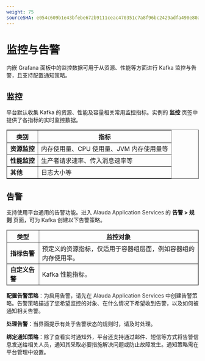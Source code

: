 ```yaml
---
weight: 75
sourceSHA: e054c609b1e43bfebe672b9111ceac470351c7a8f96bc2429adfa490e80ae0ad
---
```


# 监控与告警

内嵌 Grafana 面板中的监控数据可用于从资源、性能等方面进行 Kafka 监控与告警，且支持配置通知策略。

## 监控

平台默认收集 Kafka 的资源、性能及容量相关常用监控指标。实例的 **监控** 页签中提供了各指标的实时监控数据。

<table border="">
    <tr>
        <th style={{width: '100px'}}>类别</th>
        <th>指标</th>
    </tr>
    <tr>
        <td><b>资源监控</b></td>
        <td>内存使用量、CPU 使用量、JVM 内存使用量等</td>
    </tr>
    <tr>
        <td><b>性能监控</b></td>
        <td>生产者请求速率、传入消息速率等</td>
    </tr>
    <tr>
        <td><b>其他</b></td>
        <td>日志大小等</td>
    </tr>
</table>

## 告警

支持使用平台通用的告警功能。进入 Alauda Application Services 的 **告警 > 规则** 页面，可为 Kafka 创建以下告警策略。

<table border="">
    <tr>
        <th style={{width: '120px'}}>类型</th>
        <th>监控对象</th>
    </tr>
    <tr>
        <td><b>指标告警</b></td>
        <td>预定义的资源指标，仅适用于容器组层面，例如容器组的内存使用率。</td>
    </tr>
    <tr>
        <td><b>自定义告警</b></td>
        <td>Kafka 性能指标。</td>
    </tr>
</table>

**配置告警策略**：为启用告警，请先在 Alauda Application Services 中创建告警策略。告警策略描述了您希望监控的对象、在什么情况下希望收到告警，以及如何被通知相关告警。

**处理告警**：当界面提示有处于告警状态的规则时，请及时处理。

**绑定通知策略**：除了查看实时通知外，平台还支持通过邮件、短信等方式将告警信息发送给相关人员，通知其采取必要措施解决问题或防止故障发生。通知策略需在平台管理中设置。
